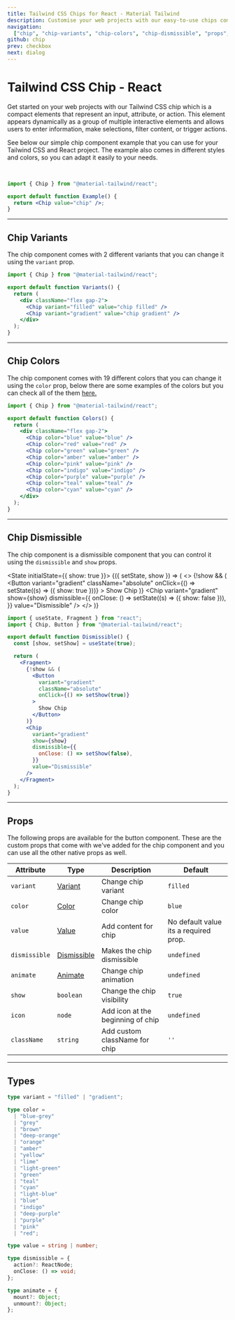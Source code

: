 ```yaml
---
title: Tailwind CSS Chips for React - Material Tailwind
description: Customise your web projects with our easy-to-use chips component for Tailwind CSS and React using Material Design guidelines.
navigation:
  ["chip", "chip-variants", "chip-colors", "chip-dismissible", "props", "types"]
github: chip
prev: checkbox
next: dialog
---
```


# Tailwind CSS Chip - React

Get started on your web projects with our Tailwind CSS chip which is a compact elements that represent an input, attribute, or action. This element appears dynamically as a group of multiple interactive elements and allows users to enter information, make selections, filter content, or trigger actions.

See below our simple chip component example that you can use for your Tailwind CSS and React project. The example also comes in different styles and colors, so you can adapt it easily to your needs.

<br />

<ComponentPreview id="chip">
  <Chip value="chip" />
</ComponentPreview>

```jsx showLineNumbers
import { Chip } from "@material-tailwind/react";

export default function Example() {
  return <Chip value="chip" />;
}
```

---

## Chip Variants

The chip component comes with 2 different variants that you can change it using the <Code>variant</Code> prop.

<ComponentPreview id="chip-variants">
  <div className="flex gap-2">
    <Chip value="chip filled" />
    <Chip variant="gradient" value="chip gradient" />
  </div>
</ComponentPreview>

```jsx showLineNumbers
import { Chip } from "@material-tailwind/react";

export default function Variants() {
  return (
    <div className="flex gap-2">
      <Chip variant="filled" value="chip filled" />
      <Chip variant="gradient" value="chip gradient" />
    </div>
  );
}
```

---

## Chip Colors

The chip component comes with 19 different colors that you can change it using the <Code>color</Code> prop, below there are some examples of the colors but you can check all of the them [here.](#props)

<ComponentPreview id="chip-colors">
  <div className="flex gap-2">
    <Chip value="blue" />
    <Chip color="red" value="red" />
    <Chip color="green" value="green" />
    <Chip color="amber" value="amber" />
    <Chip color="pink" value="pink" />
    <Chip color="indigo" value="indigo" />
    <Chip color="purple" value="purple" />
    <Chip color="teal" value="teal" />
    <Chip color="cyan" value="cyan" />
  </div>
</ComponentPreview>

```jsx showLineNumbers
import { Chip } from "@material-tailwind/react";

export default function Colors() {
  return (
    <div className="flex gap-2">
      <Chip color="blue" value="blue" />
      <Chip color="red" value="red" />
      <Chip color="green" value="green" />
      <Chip color="amber" value="amber" />
      <Chip color="pink" value="pink" />
      <Chip color="indigo" value="indigo" />
      <Chip color="purple" value="purple" />
      <Chip color="teal" value="teal" />
      <Chip color="cyan" value="cyan" />
    </div>
  );
}
```

---

## Chip Dismissible

The chip component is a dismissible component that you can control it using the <Code>dismissible</Code> and <Code>show</Code> props.

<State initialState={{ show: true }}>
  <ComponentPreview id="chip-dismissible">
    <Observe>
      {({ setState, show }) => (
        <>
          {!show && (
            <Button
              variant="gradient"
              className="absolute"
              onClick={() => setState((s) => ({ show: true }))}
            >
              Show Chip
            </Button>
          )}
          <Chip
            variant="gradient"
            show={show}
            dismissible={{
              onClose: () => setState((s) => ({ show: false })),
            }}
            value="Dismissible"
          />
        </>
      )}
    </Observe>
  </ComponentPreview>
</State>

```jsx showLineNumbers
import { useState, Fragment } from "react";
import { Chip, Button } from "@material-tailwind/react";

export default function Dismissible() {
  const [show, setShow] = useState(true);

  return (
    <Fragment>
      {!show && (
        <Button
          variant="gradient"
          className="absolute"
          onClick={() => setShow(true)}
        >
          Show Chip
        </Button>
      )}
      <Chip
        variant="gradient"
        show={show}
        dismissible={{
          onClose: () => setShow(false),
        }}
        value="Dismissible"
      />
    </Fragment>
  );
}
```

---

## Props

<span id="props" className="scroll-mt-48" />
The following props are available for the button component. These are the custom
props that come with we've added for the chip component and you can use all the other
native props as well.

| Attribute     | Type                       | Description                       | Default                               |
| ------------- | -------------------------- | --------------------------------- | ------------------------------------- |
| `variant`     | [Variant](#types)          | Change chip variant               | <Code small>filled</Code>             |
| `color`       | [Color](#types)            | Change chip color                 | <Code small>blue</Code>               |
| `value`       | [Value](#types)            | Add content for chip              | No default value its a required prop. |
| `dismissible` | [Dismissible](#types)      | Makes the chip dismissible        | <Code small>undefined</Code>          |
| `animate`     | [Animate](#types)          | Change chip animation             | <Code small>undefined</Code>          |
| `show`        | <Code small>boolean</Code> | Change the chip visibility        | <Code small>true</Code>               |
| `icon`        | <Code small>node</Code>    | Add icon at the beginning of chip | <Code small>undefined</Code>          |
| `className`   | <Code small>string</Code>  | Add custom className for chip     | `''`                                  |

---

## Types

<span id="types" className="scroll-mt-48" />

```ts
type variant = "filled" | "gradient";
```

```ts
type color =
  | "blue-grey"
  | "grey"
  | "brown"
  | "deep-orange"
  | "orange"
  | "amber"
  | "yellow"
  | "lime"
  | "light-green"
  | "green"
  | "teal"
  | "cyan"
  | "light-blue"
  | "blue"
  | "indigo"
  | "deep-purple"
  | "purple"
  | "pink"
  | "red";
```

```ts
type value = string | number;
```

```ts
type dismissible = {
  action?: ReactNode;
  onClose: () => void;
};
```

```ts
type animate = {
  mount?: Object;
  unmount?: Object;
};
```
